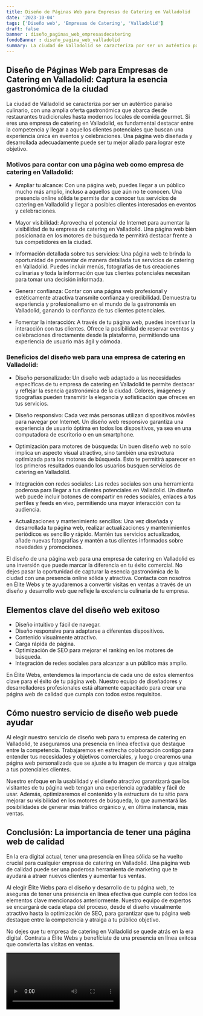```yaml
---
title: Diseño de Páginas Web para Empresas de Catering en Valladolid
date: '2023-10-04'
tags: ['Diseño web', 'Empresas de Catering', 'Valladolid']
draft: false
banner : diseño_paginas_web_empresasdecatering
fondoBanner : diseño_pagina_web_valladolid
summary: La ciudad de Valladolid se caracteriza por ser un auténtico paraíso culinario, con una amplia oferta gastronómica que abarca desde restaurantes tradicionales hasta modernos locales de comida gourmet. Si eres una empresa de catering en Valladolid, es fundamental destacar entre la competencia y llegar a aquellos clientes potenciales que buscan una experiencia única en eventos y celebraciones. Una página web diseñada y desarrollada adecuadamente puede ser tu mejor aliado para lograr este objetivo.
---
```


## Diseño de Páginas Web para Empresas de Catering en Valladolid: Captura la esencia gastronómica de la ciudad

La ciudad de Valladolid se caracteriza por ser un auténtico paraíso culinario, con una amplia oferta gastronómica que abarca desde restaurantes tradicionales hasta modernos locales de comida gourmet. Si eres una empresa de catering en Valladolid, es fundamental destacar entre la competencia y llegar a aquellos clientes potenciales que buscan una experiencia única en eventos y celebraciones. Una página web diseñada y desarrollada adecuadamente puede ser tu mejor aliado para lograr este objetivo.

### Motivos para contar con una página web como empresa de catering en Valladolid:

- Ampliar tu alcance: Con una página web, puedes llegar a un público mucho más amplio, incluso a aquellos que aún no te conocen. Una presencia online sólida te permite dar a conocer tus servicios de catering en Valladolid y llegar a posibles clientes interesados en eventos y celebraciones.

- Mayor visibilidad: Aprovecha el potencial de Internet para aumentar la visibilidad de tu empresa de catering en Valladolid. Una página web bien posicionada en los motores de búsqueda te permitirá destacar frente a tus competidores en la ciudad.

- Información detallada sobre tus servicios: Una página web te brinda la oportunidad de presentar de manera detallada tus servicios de catering en Valladolid. Puedes incluir menús, fotografías de tus creaciones culinarias y toda la información que tus clientes potenciales necesitan para tomar una decisión informada.

- Generar confianza: Contar con una página web profesional y estéticamente atractiva transmite confianza y credibilidad. Demuestra tu experiencia y profesionalismo en el mundo de la gastronomía en Valladolid, ganando la confianza de tus clientes potenciales.

- Fomentar la interacción: A través de tu página web, puedes incentivar la interacción con tus clientes. Ofrece la posibilidad de reservar eventos y celebraciones directamente desde la plataforma, permitiendo una experiencia de usuario más ágil y cómoda.

### Beneficios del diseño web para una empresa de catering en Valladolid:

- Diseño personalizado: Un diseño web adaptado a las necesidades específicas de tu empresa de catering en Valladolid te permite destacar y reflejar la esencia gastronómica de la ciudad. Colores, imágenes y tipografías pueden transmitir la elegancia y sofisticación que ofreces en tus servicios.

- Diseño responsivo: Cada vez más personas utilizan dispositivos móviles para navegar por Internet. Un diseño web responsivo garantiza una experiencia de usuario óptima en todos los dispositivos, ya sea en una computadora de escritorio o en un smartphone.

- Optimización para motores de búsqueda: Un buen diseño web no solo implica un aspecto visual atractivo, sino también una estructura optimizada para los motores de búsqueda. Esto te permitirá aparecer en los primeros resultados cuando los usuarios busquen servicios de catering en Valladolid.

- Integración con redes sociales: Las redes sociales son una herramienta poderosa para llegar a tus clientes potenciales en Valladolid. Un diseño web puede incluir botones de compartir en redes sociales, enlaces a tus perfiles y feeds en vivo, permitiendo una mayor interacción con tu audiencia.

- Actualizaciones y mantenimiento sencillos: Una vez diseñada y desarrollada tu página web, realizar actualizaciones y mantenimientos periódicos es sencillo y rápido. Mantén tus servicios actualizados, añade nuevas fotografías y mantén a tus clientes informados sobre novedades y promociones.

El diseño de una página web para una empresa de catering en Valladolid es una inversión que puede marcar la diferencia en tu éxito comercial. No dejes pasar la oportunidad de capturar la esencia gastronómica de la ciudad con una presencia online sólida y atractiva. Contacta con nosotros en Élite Webs y te ayudaremos a convertir visitas en ventas a través de un diseño y desarrollo web que refleje la excelencia culinaria de tu empresa.

<GifSeo />

<Cta />

## Elementos clave del diseño web exitoso

- Diseño intuitivo y fácil de navegar.
- Diseño responsive para adaptarse a diferentes dispositivos.
- Contenido visualmente atractivo.
- Carga rápida de página.
- Optimización de SEO para mejorar el ranking en los motores de búsqueda.
- Integración de redes sociales para alcanzar a un público más amplio.

En Élite Webs, entendemos la importancia de cada uno de estos elementos clave para el éxito de tu página web. Nuestro equipo de diseñadores y desarrolladores profesionales está altamente capacitado para crear una página web de calidad que cumpla con todos estos requisitos.

## Cómo nuestro servicio de diseño web puede ayudar

Al elegir nuestro servicio de diseño web para tu empresa de catering en Valladolid, te aseguramos una presencia en línea efectiva que destaque entre la competencia. Trabajaremos en estrecha colaboración contigo para entender tus necesidades y objetivos comerciales, y luego crearemos una página web personalizada que se ajuste a tu imagen de marca y que atraiga a tus potenciales clientes.

Nuestro enfoque en la usabilidad y el diseño atractivo garantizará que los visitantes de tu página web tengan una experiencia agradable y fácil de usar. Además, optimizaremos el contenido y la estructura de tu sitio para mejorar su visibilidad en los motores de búsqueda, lo que aumentará las posibilidades de generar más tráfico orgánico y, en última instancia, más ventas.

## Conclusión: La importancia de tener una página web de calidad

En la era digital actual, tener una presencia en línea sólida se ha vuelto crucial para cualquier empresa de catering en Valladolid. Una página web de calidad puede ser una poderosa herramienta de marketing que te ayudará a atraer nuevos clientes y aumentar tus ventas.

Al elegir Élite Webs para el diseño y desarrollo de tu página web, te aseguras de tener una presencia en línea efectiva que cumple con todos los elementos clave mencionados anteriormente. Nuestro equipo de expertos se encargará de cada etapa del proceso, desde el diseño visualmente atractivo hasta la optimización de SEO, para garantizar que tu página web destaque entre la competencia y atraiga a tu público objetivo.

No dejes que tu empresa de catering en Valladolid se quede atrás en la era digital. Contrata a Élite Webs y benefíciate de una presencia en línea exitosa que convierta las visitas en ventas.

<Video />

<CtaBot job='Empresas de Catering' city='Valladolid'/>

<Gmaps query='Valladolid+españa+maps' />